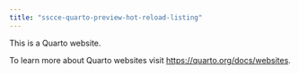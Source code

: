 ```yaml
---
title: "sscce-quarto-preview-hot-reload-listing"
---
```


This is a Quarto website.

To learn more about Quarto websites visit <https://quarto.org/docs/websites>.
